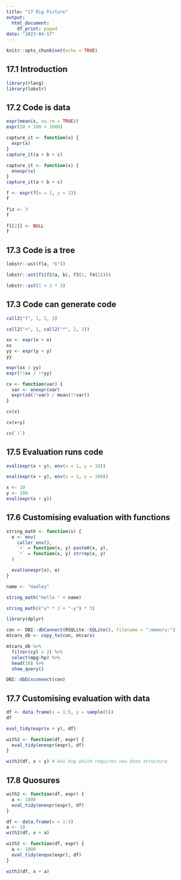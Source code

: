 ```yaml
---
title: "17 Big Picture"
output:
  html_document:
    df_print: paged
date: "2023-04-17"
---
```


```r
knitr::opts_chunk$set(echo = TRUE)
```

## 17.1 Introduction

```r
library(rlang)
library(lobstr)
```

## 17.2 Code is data

```r
expr(mean(x, na.rm = TRUE))
expr(10 + 100 + 1000)
```

```r
capture_it <- function(x) {
  expr(x)
}
capture_it(a + b + c)
```

```r
capture_it <- function(x) {
  enexpr(x)
}
capture_it(a + b + c)
```

```r
f <- expr(f(x = 1, y = 2))
f

f$z <- 3
f

f[[2]] <- NULL
f
```

## 17.3 Code is a tree

```r
lobstr::ast(f(a, "b"))
```
```r
lobstr::ast(f1(f2(a, b), f3(1, f4(2))))
```

```r
lobstr::ast(1 + 2 * 3)
```

## 17.3 Code can generate code
```r
call2("f", 1, 2, 3)

call2("+", 1, call2("*", 2, 3))
```

```r
xx <- expr(x + x)
xx
yy <- expr(y + y)
yy

expr(xx / yy)
expr(!!xx / !!yy)
```

```r
cv <- function(var) {
  var <- enexpr(var)
  expr(sd(!!var) / mean(!!var))
}

cv(x)

cv(x+y)
```

```r
cv(`)`)
```

## 17.5 Evaluation runs code
```r
eval(expr(x + y), env(x = 1, y = 10))

eval(expr(x + y), env(x = 2, y = 100))
```

```r
x <- 10
y <- 100
eval(expr(x + y))
```

## 17.6 Customising evaluation with functions

```r
string_math <- function(x) {
  e <- env(
    caller_env(),
    `+` = function(x, y) paste0(x, y),
    `*` = function(x, y) strrep(x, y)
  )

  eval(enexpr(x), e)
}

name <- "Hadley"

string_math("Hello " + name)

string_math(("x" * 2 + "-y") * 3)
```

```r
library(dplyr)
```

```r
con <- DBI::dbConnect(RSQLite::SQLite(), filename = ":memory:")
mtcars_db <- copy_to(con, mtcars)

mtcars_db %>%
  filter(cyl > 2) %>%
  select(mpg:hp) %>%
  head(10) %>%
  show_query()

DBI::dbDisconnect(con)
```

## 17.7 Customising evaluation with data

```r
df <- data.frame(x = 1:5, y = sample(5))
df

eval_tidy(expr(x + y), df)
```

```r
with2 <- function(df, expr) {
  eval_tidy(enexpr(expr), df)
}

with2(df, x + y) # Has bug which requires new data structure
```

## 17.8 Quosures

```r
with2 <- function(df, expr) {
  a <- 1000
  eval_tidy(enexpr(expr), df)
}
```

```r
df <- data.frame(x = 1:3)
a <- 10
with2(df, x + a)
```

```r
with2 <- function(df, expr) {
  a <- 1000
  eval_tidy(enquo(expr), df)
}

with2(df, x + a)
```

